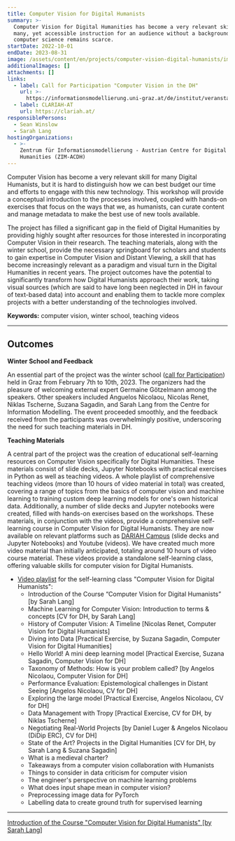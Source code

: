 ```yaml
---
title: Computer Vision for Digital Humanists
summary: >-
  Computer Vision for Digital Humanities has become a very relevant skill for
  many, yet accessible instruction for an audience without a background in
  computer science remains scarce.
startDate: 2022-10-01
endDate: 2023-08-31
image: /assets/content/en/projects/computer-vision-digital-humanists/image.png
additionalImages: []
attachments: []
links:
  - label: Call for Participation "Computer Vision in the DH"
    url: >-
      https://informationsmodellierung.uni-graz.at/de/institut/veranstaltungen/call-for-participation-computer-vision-for-digital-humanists-winter-school-8.-10.-february-2023/
  - label: CLARIAH-AT
    url: https://clariah.at/
responsiblePersons:
  - Sean Winslow
  - Sarah Lang
hostingOrganizations:
  - >-
    Zentrum für Informationsmodellierung - Austrian Centre for Digital
    Humanities (ZIM-ACDH)
---
```

Computer Vision has become a very relevant skill for many Digital Humanists, but it is hard to distinguish how we can best budget our time and efforts to engage with this new technology. This workshop will provide a conceptual introduction to the processes involved, coupled with hands-on exercises that focus on the ways that we, as humanists, can curate content and manage metadata to make the best use of new tools available.

The project has filled a significant gap in the field of Digital Humanities by providing highly sought after resources for those interested in incorporating Computer Vision in their research. The teaching materials, along with the winter school, provide the necessary springboard for scholars and students to gain expertise in Computer Vision and Distant Viewing, a skill that has become increasingly relevant as a paradigm and visual turn in the Digital Humanities in recent years. The project outcomes have the potential to significantly transform how Digital Humanists approach their work, taking visual sources (which are said to have long been neglected in DH in favour of text-based data) into account and enabling them to tackle more complex projects with a better understanding of the technologies involved.

**Keywords:** computer vision, winter school, teaching videos

---

## **Outcomes**

**Winter School and Feedback**

An essential part of the project was the winter school ([call for Participation](https://informationsmodellierung.uni-graz.at/de/institut/veranstaltungen/call-for-participation-computer-vision-for-digital-humanists-winter-school-8.-10.-february-2023/)) held in Graz from February 7th to 10th, 2023. The organizers had the pleasure of welcoming external expert Germaine Götzelmann among the speakers. Other speakers included Anguelos Nicolaou, Nicolas Renet, Niklas Tscherne, Suzana Sagadin, and Sarah Lang from the Centre for Information Modelling. The event proceeded smoothly, and the feedback received from the participants was overwhelmingly positive, underscoring the need for such teaching materials in DH.

**Teaching Materials**

A central part of the project was the creation of educational self-learning resources on Computer Vision specifically for Digital Humanities. These materials consist of slide decks, Jupyter Notebooks with practical exercises in Python as well as teaching videos. A whole playlist of comprehensive teaching videos (more than 10 hours of video material in total) was created, covering a range of topics from the basics of computer vision and machine learning to training custom deep learning models for one's own historical data. Additionally, a number of slide decks and Jupyter notebooks were created, filled with hands-on exercises based on the workshops. These materials, in conjunction with the videos, provide a comprehensive self-learning course in Computer Vision for Digital Humanists. They are now available on relevant platforms such as [DARIAH Campus](https://campus.dariah.eu/) (slide decks and Jupyter Notebooks) and Youtube (videos). We have created much more video material than initially anticipated, totaling around 10 hours of video course material. These videos provide a standalone self-learning class, offering valuable skills for computer vision for Digital Humanists.

* [Video playlist](https://www.youtube.com/playlist?list=PLWNohMNguM_nO3SG9UrzPpbybV_UoCg5w) for the self-learning class "Computer Vision for Digital Humanists":
  * Introduction of the Course “Computer Vision for Digital Humanists” \[by Sarah Lang]
  * Machine Learning for Computer Vision: Introduction to terms & concepts \[CV for DH, by Sarah Lang]
  * History of Computer Vision: A Timeline \[Nicolas Renet, Computer Vision for Digital Humanists]
  * Diving into Data \[Practical Exercise, by Suzana Sagadin, Computer Vision for Digital Humanities]
  * Hello World! A mini deep learning model \[Practical Exercise, Suzana Sagadin, Computer Vision for DH]
  * Taxonomy of Methods: How is your problem called? \[by Angelos Nicolaou, Computer Vision for DH]
  * Performance Evaluation: Epistemological challenges in Distant Seeing \[Angelos Nicolaou, CV for DH]
  * Exploring the large model \[Practical Exercise, Angelos Nicolaou, CV for DH]
  * Data Management with Tropy \[Practical Exercise, CV for DH, by Niklas Tscherne]
  * Negotiating Real-World Projects \[by Daniel Luger & Angelos Nicolaou (DiDip ERC), CV for DH]
  * State of the Art? Projects in the Digital Humanities \[CV for DH, by Sarah Lang & Suzana Sagadin]
  * What is a medieval charter?
  * Takeaways from a computer vision collaboration with Humanists
  * Things to consider in data criticism for computer vision
  * The engineer's perspective on machine learning problems
  * What does input shape mean in computer vision?
  * Preprocessing image data for PyTorch
  * Labelling data to create ground truth for supervised learning

---

[Introduction of the Course "Computer Vision for Digital Humanists" \[by Sarah Lang\]](https://www.youtube.com/embed/WOPf5jY68uY?list=PLWNohMNguM_nO3SG9UrzPpbybV_UoCg5w)

<LinkButton label="more CLARIAH-AT projects" href="/project-funding/" />

<LinkButton label="more DHA projects" href="/projects/" />
